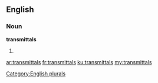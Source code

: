 ==English==

===Noun===
'''transmittals'''

# {{plural of|[[transmittal]]}}

[[Category:English plurals]]

[[ar:transmittals]]
[[fr:transmittals]]
[[ku:transmittals]]
[[my:transmittals]]